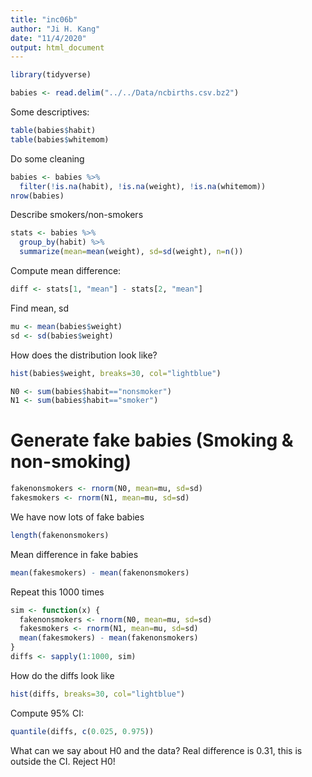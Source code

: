 ---
title: "inc06b"
author: "Ji H. Kang"
date: "11/4/2020"
output: html_document
---

```{r library}
library(tidyverse)
```

```{r load_data}
babies <- read.delim("../../Data/ncbirths.csv.bz2")
```

Some descriptives: 
```{r}
table(babies$habit)
table(babies$whitemom)
```
Do some cleaning 
```{r}
babies <- babies %>% 
  filter(!is.na(habit), !is.na(weight), !is.na(whitemom))
nrow(babies)
```

Describe smokers/non-smokers
```{r}
stats <- babies %>% 
  group_by(habit) %>% 
  summarize(mean=mean(weight), sd=sd(weight), n=n())
```

Compute mean difference: 
```{r}
diff <- stats[1, "mean"] - stats[2, "mean"]
```

Find mean, sd 
```{r}
mu <- mean(babies$weight) 
sd <- sd(babies$weight)
```

How does the distribution look like? 
```{r}
hist(babies$weight, breaks=30, col="lightblue")
```
```{r}
N0 <- sum(babies$habit=="nonsmoker")
N1 <- sum(babies$habit=="smoker")
```

# Generate fake babies (Smoking & non-smoking)
```{r}
fakenonsmokers <- rnorm(N0, mean=mu, sd=sd)
fakesmokers <- rnorm(N1, mean=mu, sd=sd)
```

We have now lots of fake babies 
```{r}
length(fakenonsmokers)
```

Mean difference in fake babies 
```{r}
mean(fakesmokers) - mean(fakenonsmokers)
```

Repeat this 1000 times 
```{r}
sim <- function(x) {
  fakenonsmokers <- rnorm(N0, mean=mu, sd=sd) 
  fakesmokers <- rnorm(N1, mean=mu, sd=sd) 
  mean(fakesmokers) - mean(fakenonsmokers)
}
diffs <- sapply(1:1000, sim)
```
How do the diffs look like 
```{r}
hist(diffs, breaks=30, col="lightblue")
```
Compute 95% CI: 
```{r}
quantile(diffs, c(0.025, 0.975))
```

What can we say about H0 and the data? Real difference is 0.31, this is outside the CI. Reject H0!




















